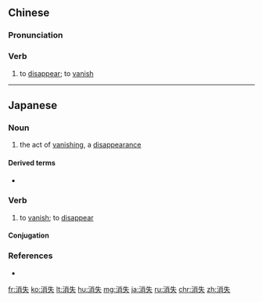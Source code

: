 ==Chinese==
{{zh-forms}}

===Pronunciation===
{{zh-pron
|m=xiāoshī
|c=siu1 sat1
|h=pfs=sêu-sṳt
|mn=siau-sit
|ma=Zh-xiaoshi.ogg
|cat=v
}}

===Verb===
{{zh-verb}}

# to [[disappear]]; to [[vanish]]

{{zh-cat|Elementary}}

----

==Japanese==
{{ja-kanjitab|しょう|しつ|yomi=on}}

===Noun===
{{ja-noun|しょうしつ}}

# the act of [[vanish]]ing, a [[disappear]]ance

====Derived terms====
* {{l|ja|消失点||vanishing point|tr=shōshitsuten}}

===Verb===
{{ja-verb-suru|しょうしつ}}

# to [[vanish]]; to [[disappear]]

====Conjugation====
{{ja-suru|しょうしつ}}

===References===
* {{R:Shogakukan}}

[[fr:消失]]
[[ko:消失]]
[[lt:消失]]
[[hu:消失]]
[[mg:消失]]
[[ja:消失]]
[[ru:消失]]
[[chr:消失]]
[[zh:消失]]